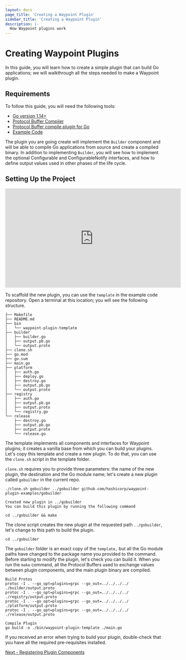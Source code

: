 ```yaml
---
layout: docs
page_title: 'Creating a Waypoint Plugin'
sidebar_title: 'Creating a Waypoint Plugin'
description: |-
  How Waypoint plugins work
---
```


# Creating Waypoint Plugins

In this guide, you will learn how to create a simple plugin that can build Go applications; we will walkthrough all the
steps needed to make a Waypoint plugin.

## Requirements

To follow this guide, you will need the following tools:

- [Go version 1.14+](https://golang.org/doc/install)
- [Protocol Buffer Compiler](https://grpc.io/docs/protoc-installation/)
- [Protocol Buffer compile plugin for Go](https://grpc.io/docs/languages/go/quickstart/)
- [Example Code](https://github.com/hashicorp/waypoint-plugin-examples)

The plugin you are going create will implement the `Builder` component and will be able to compile Go applications from
source and create a compiled binary. In addition to implementing `Builder`, you will see how to implement the optional
Configurable and ConfigurableNotify interfaces, and how to define output values used in other phases of the life cycle.

## Setting Up the Project

<iframe
  width="560"
  height="315"
  src="https://www.youtube.com/embed/4zwZCpqo0j8?start=0&end=145"
  frameborder="0"
  allow="accelerometer; autoplay; clipboard-write; encrypted-media; gyroscope; picture-in-picture"
  allowfullscreen
></iframe>

To scaffold the new plugin, you can use the `template` in the example code repository. Open a terminal at this location;
you will see the following structure.

```shell
├── Makefile
├── README.md
├── bin
│   └── waypoint-plugin-template
├── builder
│   ├── builder.go
│   ├── output.pb.go
│   └── output.proto
├── clone.sh
├── go.mod
├── go.sum
├── main.go
├── platform
│   ├── auth.go
│   ├── deploy.go
│   ├── destroy.go
│   ├── output.pb.go
│   └── output.proto
├── registry
│   ├── auth.go
│   ├── output.pb.go
│   ├── output.proto
│   └── registry.go
└── release
    ├── destroy.go
    ├── output.pb.go
    ├── output.proto
    └── release.go
```

The template implements all components and interfaces for Waypoint plugins; it creates a vanilla base from which you can
build your plugins. Let's copy this template and create a new plugin. To do that, you can use the `clone.sh` script in
the template folder.

`clone.sh` requires you to provide three parameters: the name of the new plugin, the destination and the Go module name; let's
create a new plugin called `gobuilder` in the current repo.

```shell
./clone.sh gobuilder ../gobuilder github.com/hashicorp/waypoint-plugin-examples/gobuilder

Created new plugin in ../gobuilder
You can build this plugin by running the following command

cd ../gobuilder && make
```

The clone script creates the new plugin at the requested path `../gobuilder`, let's change to this path to build the plugin.

```shell
cd ../gobuilder
```

The `gobuilder` folder is an exact copy of the `template,` but all the Go module paths have changed to the package name
you provided to the command. Before starting to modify the plugin, let's check you can build it. When you run the `make`
command, all the Protocol Buffers used to exchange values between plugin components, and the main plugin binary are
compiled.

```shell
Build Protos
protoc -I . --go_opt=plugins=grpc --go_out=../../../../ ./builder/output.proto
protoc -I . --go_opt=plugins=grpc --go_out=../../../../ ./registry/output.proto
protoc -I . --go_opt=plugins=grpc --go_out=../../../../ ./platform/output.proto
protoc -I . --go_opt=plugins=grpc --go_out=../../../../ ./release/output.proto

Compile Plugin
go build -o ./bin/waypoint-plugin-template ./main.go
```

If you received an error when trying to build your plugin, double-check that you have all the required pre-requisites
installed.

[Next - Registering Plugin Components](/docs/extending-waypoint/creating-plugins/main)
